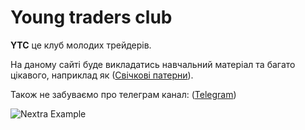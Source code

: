 
# Young traders club

**YTC** це клуб молодих трейдерів.

На даному сайті буде викладатись навчальний матеріал та багато цікавого, наприклад як ([Свічкові патерни](/features/patterns)).

Також не забуваємо про телеграм канал: ([Telegram](https://t.me/+-OV8QFxmYjU1MTcy))

<Bleed>![Nextra Example](../public/1.webp)</Bleed>
